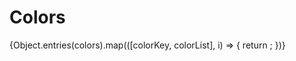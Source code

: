 
<Meta title="Styles/Colors" />

# Colors

<ColorPalette>
  {Object.entries(colors).map(([colorKey, colorList], i) => {
    return <ColorItem key={i} title={colorKey} colors={colorList} />;
  })}
</ColorPalette>
